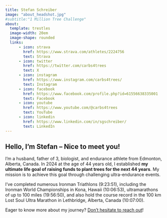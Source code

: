 ```yaml
---
title: Stefan Schreiber
image: "about_headshot.jpg"
#subtitle:"1 Million Tree Challenge"
about:
  template: trestles
  image-width: 20em
  image-shape: rounded
  links: 
      - icon: strava
        href: https://www.strava.com/athletes/2224756
        text: Strava
      - icon: twitter
        href: https://twitter.com/carbs4trees
        text: X
      - icon: instagram
        href: https://www.instagram.com/carbs4trees/
        text: Instagram
      - icon: facebook
        href: https://www.facebook.com/profile.php?id=61556638335001
        text: Facebook
      - icon: youtube
        href: https://www.youtube.com/@carbs4trees
        text: YouTube  
      - icon: linkedin
        href: https://www.linkedin.com/in/sgschreiber/
        text: LinkedIn
---
```


<!-- ![](images/envirostats_logo_transparent.png){fig-align="center" width="50%"} -->

## Hello, I'm Stefan – Nice to meet you!

I'm a husband, father of 3, biologist, and endurance athlete from Edmonton, Alberta, Canada. In 2024 at the age of 44 years old, I established **my ultimate life goal of raising funds to plant trees for the next 44 years**. My mission is to achieve this goal through challenging ultra-endurance events.

I've completed numerous Ironman Triathlons (9:23:51), including the Ironman World Championships in Kona, Hawaii (10:06:53), ultramarathons of up to 100 miles (19:56:50), and also hold the course record in the 100 km Lost Soul Ultra Marathon in Lethbridge, Alberta, Canada (10:07:00).

Eager to know more about my journey? [Don't hesitate to reach out](mailto:carbs4trees@gmail.com)!

<!-- ![](images/bitmap.png){fig-align="center" width="45%"} -->
